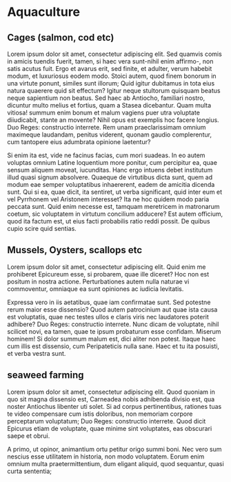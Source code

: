 
# Aquaculture



## Cages (salmon, cod etc) {#i0a4c17ef}

Lorem ipsum dolor sit amet, consectetur adipiscing elit. Sed quamvis comis in amicis tuendis fuerit, tamen, si haec vera sunt-nihil enim affirmo-, non satis acutus fuit. Ergo et avarus erit, sed finite, et adulter, verum habebit modum, et luxuriosus eodem modo. Stoici autem, quod finem bonorum in una virtute ponunt, similes sunt illorum; Quid igitur dubitamus in tota eius natura quaerere quid sit effectum? Igitur neque stultorum quisquam beatus neque sapientium non beatus. Sed haec ab Antiocho, familiari nostro, dicuntur multo melius et fortius, quam a Stasea dicebantur. Quam multa vitiosa! summum enim bonum et malum vagiens puer utra voluptate diiudicabit, stante an movente? Nihil opus est exemplis hoc facere longius. Duo Reges: constructio interrete. Rem unam praeclarissimam omnium maximeque laudandam, penitus viderent, quonam gaudio complerentur, cum tantopere eius adumbrata opinione laetentur? 

Si enim ita est, vide ne facinus facias, cum mori suadeas. In eo autem voluptas omnium Latine loquentium more ponitur, cum percipitur ea, quae sensum aliquem moveat, iucunditas. Hanc ergo intuens debet institutum illud quasi signum absolvere. Quaeque de virtutibus dicta sunt, quem ad modum eae semper voluptatibus inhaererent, eadem de amicitia dicenda sunt. Qui si ea, quae dicit, ita sentiret, ut verba significant, quid inter eum et vel Pyrrhonem vel Aristonem interesset? Ita ne hoc quidem modo paria peccata sunt. Quid enim necesse est, tamquam meretricem in matronarum coetum, sic voluptatem in virtutum concilium adducere? Est autem officium, quod ita factum est, ut eius facti probabilis ratio reddi possit. De quibus cupio scire quid sentias. 




## Mussels, Oysters, scallops etc {#i78c71a23}

Lorem ipsum dolor sit amet, consectetur adipiscing elit. Quid enim me prohiberet Epicureum esse, si probarem, quae ille diceret? Hoc non est positum in nostra actione. Perturbationes autem nulla naturae vi commoventur, omniaque ea sunt opiniones ac iudicia levitatis. 

Expressa vero in iis aetatibus, quae iam confirmatae sunt. Sed potestne rerum maior esse dissensio? Quod autem patrocinium aut quae ista causa est voluptatis, quae nec testes ullos e claris viris nec laudatores poterit adhibere? Duo Reges: constructio interrete. Nunc dicam de voluptate, nihil scilicet novi, ea tamen, quae te ipsum probaturum esse confidam. Miserum hominem! Si dolor summum malum est, dici aliter non potest. Itaque haec cum illis est dissensio, cum Peripateticis nulla sane. Haec et tu ita posuisti, et verba vestra sunt. 




## seaweed farming {#ia5e60724}

Lorem ipsum dolor sit amet, consectetur adipiscing elit. Quod quoniam in quo sit magna dissensio est, Carneadea nobis adhibenda divisio est, qua noster Antiochus libenter uti solet. Si ad corpus pertinentibus, rationes tuas te video compensare cum istis doloribus, non memoriam corpore perceptarum voluptatum; Duo Reges: constructio interrete. Quod dicit Epicurus etiam de voluptate, quae minime sint voluptates, eas obscurari saepe et obrui. 

A primo, ut opinor, animantium ortu petitur origo summi boni. Nec vero sum nescius esse utilitatem in historia, non modo voluptatem. Eorum enim omnium multa praetermittentium, dum eligant aliquid, quod sequantur, quasi curta sententia; 

